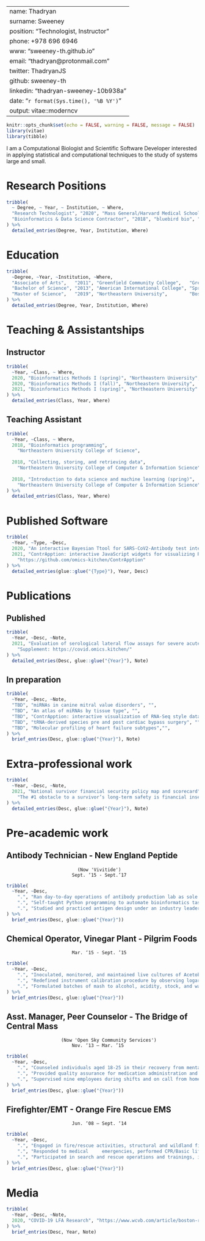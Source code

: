 
---
name: Thadryan
surname: Sweeney
position: "Technologist, Instructor"
phone: +978 696 6946
www: "sweeney-th.github.io"
email: "thadryan@protonmail.com"
twitter: ThadryanJS
github: sweeney-th
linkedin: "thadryan-sweeney-10b938a"
date: "`r format(Sys.time(), '%B %Y')`"
output: vitae::moderncv
---

```r
knitr::opts_chunk$set(echo = FALSE, warning = FALSE, message = FALSE)
library(vitae)
library(tibble)
```

I am a Computational Biologist and Scientific Software Developer interested in applying statistical and computational techniques to the study of systems large and small.

# Research Positions

```r

tribble(
  ~ Degree, ~ Year, ~ Institution, ~ Where,
  "Research Technologist", "2020", "Mass General/Harvard Medical School", "Boston, MA",
  "Bioinformatics & Data Science Contractor", "2018", "bluebird bio", "Cambridge, MA"
) %>% 
  detailed_entries(Degree, Year, Institution, Where)
```

# Education

```r

tribble(
  ~Degree, ~Year, ~Institution, ~Where,
  "Associate of Arts",   "2011", "Greenfield Community College",   "Greenfield, MA",
  "Bachelor of Science", "2013", "American International College", "Springfield, MA",
  "Master of Science",   "2019", "Northeastern University",        "Boston, MA"
) %>% 
  detailed_entries(Degree, Year, Institution, Where)
```

# Teaching & Assistantships

## Instructor

```r

tribble(
  ~Year, ~Class, ~ Where,
  2020, "Bioinformatics Methods I (spring)", "Northeastern University",
  2020, "Bioinformatics Methods I (fall)", "Northeastern University",
  2021, "Bioinformatics Methods I (spring)", "Northeastern University"  
) %>% 
  detailed_entries(Class, Year, Where)
```

## Teaching Assistant



```r

tribble(
  ~Year, ~Class, ~ Where,
  2018, "Bioinformatics programming",
    "Northeastern University College of Science",
  
  2018, "Collecting, storing, and retrieving data",
    "Northeastern University College of Computer & Information Science",
  
  2018, "Introduction to data science and machine learning (spring)",
    "Northeastern University College of Computer & Information Science"
) %>% 
  detailed_entries(Class, Year, Where)
```

# Published Software

```r
tribble(
  ~Year, ~Type, ~Desc, 
  2020, "An interactive Bayesian Ttool for SARS-CoV2-Antibody test interpretation", "Manuscript supplement, https://covid.omics.kitchen/",
  2021, "ContrApption: interactive JavaScript widgets for visualizing RNA-Seq like data from a single function call in R",
    "https://github.com/omics-kitchen/ContrApption"
) %>% 
  detailed_entries(glue::glue("{Type}"), Year, Desc)
```

# Publications

## Published 

```R

tribble(
  ~Year, ~Desc, ~Note,
  2021, "Evaluation of serological lateral flow assays for severe acute respiratory syndrome coronavirus-2",
    "Supplement: https://covid.omics.kitchen/"
) %>%
  detailed_entries(Desc, glue::glue("{Year}"), Note)
```

## In preparation

```R

tribble(
  ~Year, ~Desc, ~Note,
  "TBD", "miRNAs in canine mitral value disorders", "",
  "TBD", "An atlas of miRNAs by tissue type", "",
  "TBD", "ContrApption: interactive visualization of RNA-Seq style datasets from a single function call","",
  "TBD", "tRNA-derived species pre and post cardiac bypass surgery", "",
  "TBD", "Molecular profiling of heart failure subtypes","",
) %>%
  brief_entries(Desc, glue::glue("{Year}"), Note)
```

# Extra-professional work

```R

tribble(
  ~Year, ~Desc, ~Note,
  2021, "National survivor financial security policy map and scorecard",
    "The #1 obstacle to a survivor’s long-term safety is financial insecurity. This means that we cannot disrupt the cycle of intimate partner violence in the U.S. until we move beyond the current focus on crisis response and prioritize policies that support financial security and long-term safety for survivors and their families. That is, we must prioritize policies that support survivor wealth. https://mapandscorecard.freefrom.org/",
) %>%
  detailed_entries(Desc, glue::glue("{Year}"), Note)
```

# Pre-academic work
##
##
##
##
##
##
## Antibody Technician - New England Peptide

                              (Now 'Vivitide') 
                            Sept. ‘15 - Sept.’17

```R

tribble(
  ~Year, ~Desc,
    ".", "Ran day-to-day operations of antibody production lab as sole technician",
    ".", "Self-taught Python programming to automate bioinformatics tasks, saving weeks of effort and dozens of errors",
    ".", "Studied and practiced antigen design under an industry leader",
) %>%
  brief_entries(Desc, glue::glue("{Year}"))
```

##
## Chemical Operator, Vinegar Plant - Pilgrim Foods

                            Mar. ‘15 - Sept. ’15

```R

tribble(
  ~Year, ~Desc,
    ".", "Inoculated, monitored, and maintained live cultures of Acetobacter for fermentation of ethanol to acetic acid",
    ".", "Redefined instrument calibration procedure by observing logarithmic trends in data previously modeled as linear",
    ".", "Formulated batches of mash to alcohol, acidity, stock, and water specifications",
) %>%
  brief_entries(Desc, glue::glue("{Year}"))
```

##
## Asst. Manager, Peer Counselor - The Bridge of Central Mass

                        (Now 'Open Sky Community Services')
                            Nov. ‘13 – Mar. ’15

```R

tribble(
  ~Year, ~Desc,
    ".", "Counseled individuals aged 18-25 in their recovery from mental illness and trauma",
    ".", "Provided quality assurance for medication administration and financial tracking",
    ".", "Supervised nine employees during shifts and on call from home for crisis management",
) %>%
  brief_entries(Desc, glue::glue("{Year}"))
```


##
## Firefighter/EMT - Orange Fire Rescue EMS

                            Jun. ‘08 – Sept. ‘14

```R

tribble(
  ~Year, ~Desc,
    ".", "Engaged in fire/rescue activities, structural and wildland firefighting, search operations, and trauma management",
    ".", "Responded to medical     emergencies, performed CPR/Basic life support, and administered medication",
    ".", "Participated in search and rescue operations and trainings, including ice rescue training and boat operations",
) %>%
  brief_entries(Desc, glue::glue("{Year}"))
```

##
# Media

```r

tribble(
  ~Year, ~Desc, ~Note,
  2020, "COVID-19 LFA Research", "https://www.wcvb.com/article/boston-researchers-assess-performance-of-covid-19-antibody-tests/33625088"
) %>% 
  brief_entries(Desc, Year, Note)
```
